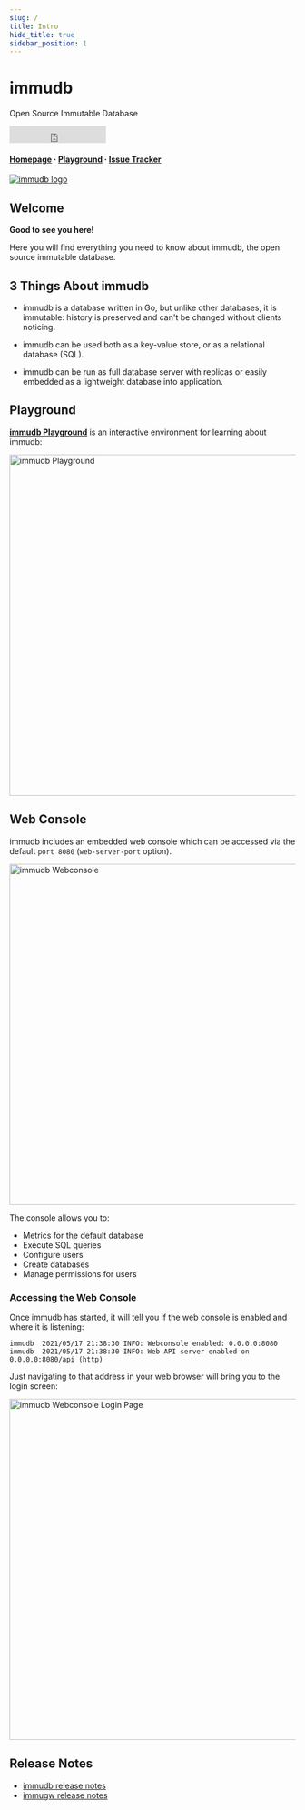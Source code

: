 ```yaml
---
slug: /
title: Intro
hide_title: true
sidebar_position: 1
---
```

<div className="hero">
    <div class="container">
        <h1 class="hero__title">immudb</h1>
        <p class="hero__subtitle">Open Source Immutable Database</p>
        <iframe src="https://ghbtns.com/github-btn.html?user=codenotary&repo=immudb&type=watch&count=true&size=large" frameborder="0" scrolling="0" width="170" height="30" title="GitHub"></iframe>
        <br/>
        <h4 class="padding-vert--md" >
            <a href="https://immudb.io/" style={{padding:4,}}>Homepage</a>
            ·
            <a href="https://play.codenotary.com" style={{padding:4,}}>Playground</a>
            ·
            <a href="https://github.com/codenotary/immudb/issues" style={{padding:4,}}>Issue Tracker</a>
        </h4>
    </div>
    <div class="container">
        <a href="https://immudb.io/">
            <img src="https://docs.immudb.io/mascot.png" alt="immudb logo" width={200}></img>
        </a>
    </div>
</div>

## Welcome

**Good to see you here!**

Here you will find everything you need to know about immudb, the open source immutable database.

## 3 Things About immudb

- immudb is a database written in Go, but unlike other databases, it is immutable: history is preserved and can't be changed without clients noticing.

- immudb can be used both as a key-value store, or as a relational database (SQL).

- immudb can be run as full database server with replicas or easily embedded as a lightweight database into application.



## Playground

[**immudb Playground**](https://play.codenotary.com) is an interactive environment for learning about immudb:

<img src="/playground.jpg" alt="immudb Playground" width="600"/>


## Web Console

immudb includes an embedded web console which can be accessed via the default `port 8080` (`web-server-port` option).


<img src="/webconsole.jpg" alt="immudb Webconsole" width="600"/>


The console allows you to:

* Metrics for the default database
* Execute SQL queries
* Configure users
* Create databases
* Manage permissions for users

### Accessing the Web Console

Once immudb has started, it will tell you if the web console is enabled and where it is listening:

```
immudb  2021/05/17 21:38:30 INFO: Webconsole enabled: 0.0.0.0:8080
immudb  2021/05/17 21:38:30 INFO: Web API server enabled on 0.0.0.0:8080/api (http)
```

Just navigating to that address in your web browser will bring you to the login screen:


<img src="/browser.png" alt="immudb Webconsole Login Page" width="600"/>


## Release Notes

- [immudb release notes](https://github.com/codenotary/immudb/releases)
- [immugw release notes](https://github.com/codenotary/immugw/releases)